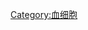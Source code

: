 {{Navbox
 | name = Diseases of RBCs
 | title = [[红血球]][[血液病]] ([[ICD-10 第三章：血液及造血器官疾病和某些涉及免疫机制的疾患|D50–69,74]]，[[List of ICD-9 codes 280–289: diseases of the blood and blood-forming organs|280–287]])
 | state = {{{state<includeonly>|autocollapse</includeonly>}}}
 | listclass = hlist

 | group1 = [[红血球]]
 | list1 = {{Navbox|subgroup

   | group1 = ↑
   | list1 = {{Navbox|subgroup

     | group1 = [[紅血球增多症]]
     | list1 =
* [[真性紅細胞增多症]]

   }}

   | group2 = ↓
   | list2 = {{Navbox|subgroup

     | group1 = [[贫血]]
     | list1 = {{Navbox|subgroup
       | evenodd = swap

       | group1 = [[營養性貧血症]]
       | list1 =
* [[小球性貧血]]: [[缺鐵性貧血]]
** [[普-文二氏綜合徵]]

* [[巨球性貧血]]: [[巨幼紅細胞性貧血]]
** [[惡性貧血]]

       | group2 = [[溶血性貧血症]]<br />(大多數為[[正常紅細胞性貧血]])
       | list2 = {{Navbox|subgroup

         | group1 = [[先天溶血性貧血|遺傳]]
         | list1 =
* ''[[遗传性代谢缺陷]]:'' [[葡萄糖-6-磷酸脫氫酶缺乏症|G6PD]]
* ''[[糖酵解]]''
** [[丙酮酸激酶缺乏症|PK]]
** [[磷酸丙糖異構酶缺乏症|TI]]
** [[己糖激酶缺乏症|HK]]

* ''[[血红蛋白病]]:'' [[地中海貧血]]
** [[α-地中海贫血|α]]
** [[β-地中海貧血|β]]
** [[δ-地中海貧血|δ]]
* [[鐮刀型紅血球疾病]]/[[鐮狀細胞特性]]
* [[遺傳性高胎兒血紅蛋白血症|HPFH]]

* ''[[红血球|隔膜]]:'' [[遺傳性球形紅細胞增多症]]
** [[遺傳性球形紅細胞增多症|閔可夫斯基-蕭法得綜合徵]]
* [[遺傳性橢圓形紅細胞增多症]]
** [[東南亞卵形紅細胞症]]
* [[遺傳性裂口紅細胞症]]

         | group2 = [[後天溶血性貧血|後天]]
         | list2 =
* [[自體免疫性溶血性貧血|自體免疫性]]
** [[暖性自體免疫性溶血性貧血|WAHA]]
** [[冷凝集素病|CAD]]
** [[陣發性冷性血紅蛋白尿症|PCH]]

* ''[[红血球|隔膜]]''
** [[陣發性夜間血紅蛋白尿症|PNH]]

* [[微血管病性溶血性貧血|MAHA]]
* [[血栓性微血管病|TM]]
** [[溶血性尿毒综合征|HUS]]

* [[藥物誘導自體免疫性溶血性貧血]]
* [[藥物誘導非自體免疫性溶血性貧血]]

* [[新生兒溶血症]]

       }}

<!-- group3 omitted to preserve alternating striping -->

       | group4 = [[再生不良性貧血]]<br />(大多數為[[正常紅細胞性貧血]])
       | list4 =
* [[先天再生不良性貧血|先天]]: [[范科尼貧血]]
* [[先天純紅細胞再生障礙性貧血]]（戴-布二氏贫血）

* 後天: [[純紅細胞再生不良症|PRCA]]
* [[鐵芽球性貧血]]
* [[骨髓癆性貧血]]

       | group5 = [[紅細胞指數]]
       | list5 =
* ''[[平均红细胞体积|MCV]]''
** [[正常紅細胞性貧血]]
** [[小紅細胞性貧血]]
** [[大紅細胞性貧血]]
* ''[[平均细胞血红蛋白浓度|MCHC]]''
** [[正常色素性貧血]]
** [[低血色素貧血症]]

     }}

<!-- group2 omitted to preserve alternating striping -->

     | group3 = 其它
     | list3 =
* [[正鐵血紅蛋白血症]]
* [[硫血紅蛋白血症]]
* [[網狀紅血球減少症]]

   }}
 }}
}}
<noinclude>
{{collapsible option}}
[[Category:血细胞]]
</noinclude>